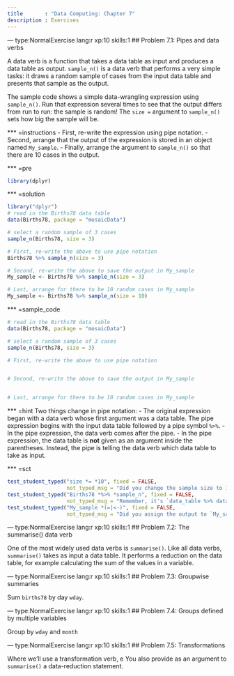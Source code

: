 ```yaml
---
title       : "Data Computing: Chapter 7"
description : Exercises
---
```


--- type:NormalExercise lang:r xp:10 skills:1 
## Problem 7.1: Pipes and data verbs

A data verb is a function that takes a data table as input and produces a data table as output. `sample_n()` is a data verb that performs a very simple tasks: it draws a random sample of cases from the input data table and presents that sample as the output.

The sample code shows a simple data-wrangling expression using `sample_n()`. Run that expression several times to see that the output differs from run to run: the sample is random! The `size =` argument to `sample_n()` sets how big the sample will be.

*** =instructions
- First, re-write the expression using pipe notation.
- Second, arrange that the output of the expression is stored in an object named `My_sample`.
- Finally, arrange the argument to `sample_n()` so that there are 10 cases in the output.

*** =pre
```r
library(dplyr)
```

*** =solution
```r
library("dplyr")
# read in the Births78 data table
data(Births78, package = "mosaicData")

# select a random sample of 3 cases
sample_n(Births78, size = 3)

# First, re-write the above to use pipe notation
Births78 %>% sample_n(size = 3)

# Second, re-write the above to save the output in My_sample
My_sample <- Births78 %>% sample_n(size = 3)

# Last, arrange for there to be 10 random cases in My_sample
My_sample <- Births78 %>% sample_n(size = 10)
```

*** =sample_code
```r
# read in the Births78 data table
data(Births78, package = "mosaicData")

# select a random sample of 3 cases
sample_n(Births78, size = 3)

# First, re-write the above to use pipe notation


# Second, re-write the above to save the output in My_sample


# Last, arrange for there to be 10 random cases in My_sample

```

*** =hint
Two things change in pipe notation:
- The original expression began with a data verb whose first argument was a data table. The pipe expression begins with the input data table followed by a pipe symbol `%>%`.
- In the pipe expression, the data verb comes after the pipe.
- In the pipe expression, the data table is **not** given as an argument inside the parentheses. Instead, the pipe is telling the data verb which data table to take as input.

*** =sct
```r
test_student_typed("size *= *10", fixed = FALSE,
                   not_typed_msg = "Did you change the sample size to 10?")
test_student_typed("Births78 *%>% *sample_n", fixed = FALSE,
                   not_typed_msg = "Remember, it's `data_table %>% data_verb`.")
test_student_typed("My_sample *(=|<-)", fixed = FALSE,
                   not_typed_msg = "Did you assign the output to `My_sample`?")
```

--- type:NormalExercise lang:r xp:10 skills:1 
## Problem 7.2: The summarise() data verb

One of the most widely used data verbs is `summarise()`. Like all data verbs, `summarise()` takes as input a data table. It performs a reduction on the data table, for example calculating the sum of the values in a variable.

--- type:NormalExercise lang:r xp:10 skills:1 
## Problem 7.3: Groupwise summaries

Sum `births78` by day `wday`.

--- type:NormalExercise lang:r xp:10 skills:1 
## Problem 7.4: Groups defined by multiple variables

Group by `wday` and `month`


--- type:NormalExercise lang:r xp:10 skills:1 
## Problem 7.5: Transformations

Where we'll use a transformation verb, e
You also provide as an argument to `summarise()` a data-reduction statement.

